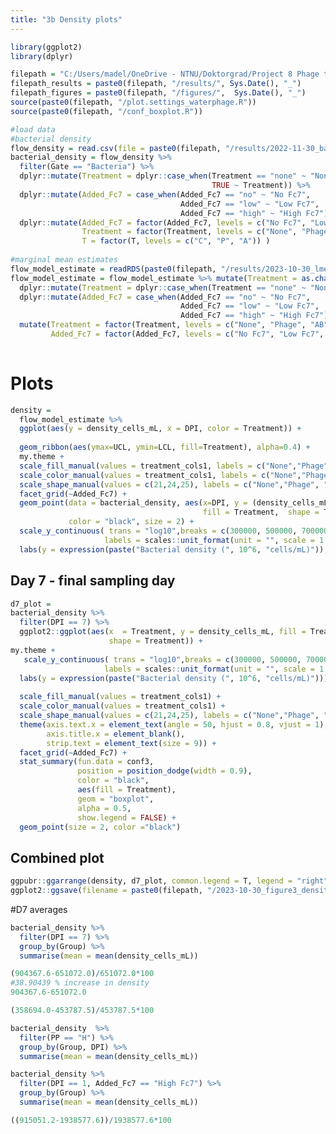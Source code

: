 ---
title: "3b Density plots"
---
```{r, message=FALSE}
library(ggplot2)
library(dplyr)

filepath = "C:/Users/madel/OneDrive - NTNU/Doktorgrad/Project 8 Phage therapy and AB in semi-cont/R-analysis/GitHubScripts"
filepath_results = paste0(filepath, "/results/", Sys.Date(), "_")
filepath_figures = paste0(filepath, "/figures/",  Sys.Date(), "_")
source(paste0(filepath, "/plot.settings_waterphage.R"))
source(paste0(filepath, "/conf_boxplot.R"))

#load data
#bacterial density
flow_density = read.csv(file = paste0(filepath, "/results/2022-11-30_bacterial_density_flow_cyt_clean_nooutliers.csv")) 
bacterial_density = flow_density %>%
  filter(Gate == "Bacteria") %>%
  dplyr::mutate(Treatment = dplyr::case_when(Treatment == "none" ~ "None", 
                                             TRUE ~ Treatment)) %>%
  dplyr::mutate(Added_Fc7 = case_when(Added_Fc7 == "no" ~ "No Fc7", 
                                      Added_Fc7 == "low" ~ "Low Fc7", 
                                      Added_Fc7 == "high" ~ "High Fc7")) %>%
  dplyr::mutate(Added_Fc7 = factor(Added_Fc7, levels = c("No Fc7", "Low Fc7", "High Fc7" )), 
                Treatment = factor(Treatment, levels = c("None", "Phage", "AB")) , 
                T = factor(T, levels = c("C", "P", "A")) ) 
  
#marginal mean estimates
flow_model_estimate = readRDS(paste0(filepath, "/results/2023-10-30_lmer_density_estimate_plot.RDS"))
flow_model_estimate = flow_model_estimate %>% mutate(Treatment = as.character(Treatment)) %>%
  dplyr::mutate(Treatment = dplyr::case_when(Treatment == "none" ~ "None", TRUE ~ Treatment)) %>%
  dplyr::mutate(Added_Fc7 = case_when(Added_Fc7 == "no" ~ "No Fc7", 
                                      Added_Fc7 == "low" ~ "Low Fc7", 
                                      Added_Fc7 == "high" ~ "High Fc7")) %>%
  mutate(Treatment = factor(Treatment, levels = c("None", "Phage", "AB")) , 
         Added_Fc7 = factor(Added_Fc7, levels = c("No Fc7", "Low Fc7", "High Fc7" ))) 
  
```

# Plots
```{r}
density =
  flow_model_estimate %>% 
  ggplot(aes(y = density_cells_mL, x = DPI, color = Treatment)) + 
  
  geom_ribbon(aes(ymax=UCL, ymin=LCL, fill=Treatment), alpha=0.4) +
  my.theme + 
  scale_fill_manual(values = treatment_cols1, labels = c("None","Phage", "AB")) + 
  scale_color_manual(values = treatment_cols1, labels = c("None","Phage", "AB")) + 
  scale_shape_manual(values = c(21,24,25), labels = c("None","Phage", "AB")) +
  facet_grid(~Added_Fc7) +
  geom_point(data = bacterial_density, aes(x=DPI, y = (density_cells_mL), 
                                           fill = Treatment,  shape = Treatment) , 
             color = "black", size = 2) + 
  scale_y_continuous( trans = "log10",breaks = c(300000, 500000, 700000, 1000000, 1500000),  
                     labels = scales::unit_format(unit = "", scale = 1 / 1e+06, digits = 2)) + 
  labs(y = expression(paste("Bacterial density (", 10^6, "cells/mL)")), x = "Day")
```

## Day 7 - final sampling day 
```{r}
d7_plot =
bacterial_density %>%
  filter(DPI == 7) %>% 
  ggplot2::ggplot(aes(x  = Treatment, y = density_cells_mL, fill = Treatment, color = Treatment, 
                      shape = Treatment)) + 
my.theme + 
   scale_y_continuous( trans = "log10",breaks = c(300000, 500000, 700000, 1000000, 1500000),  
                     labels = scales::unit_format(unit = "", scale = 1 / 1e+06, digits = 2)) + 
  labs(y = expression(paste("Bacterial density (", 10^6, "cells/mL)"))) + 
  
  scale_fill_manual(values = treatment_cols1) + 
  scale_color_manual(values = treatment_cols1) + 
  scale_shape_manual(values = c(21,24,25), labels = c("None","Phage", "AB")) +
  theme(axis.text.x = element_text(angle = 50, hjust = 0.8, vjust = 1), 
        axis.title.x = element_blank(), 
        strip.text = element_text(size = 9)) + 
  facet_grid(~Added_Fc7) + 
  stat_summary(fun.data = conf3, 
               position = position_dodge(width = 0.9),
               color = "black", 
               aes(fill = Treatment), 
               geom = "boxplot", 
               alpha = 0.5, 
               show.legend = FALSE) + 
  geom_point(size = 2, color ="black")
```

## Combined plot
```{r}
ggpubr::ggarrange(density, d7_plot, common.legend = T, legend = "right", widths = c(1.5,1), labels = c("a)", "b)"))
ggplot2::ggsave(filename = paste0(filepath, "/2023-10-30_figure3_density_plot.svg"), width = 180, height = 70, units = "mm")
```


#D7 averages
```{r}
bacterial_density %>%
  filter(DPI == 7) %>% 
  group_by(Group) %>% 
  summarise(mean = mean(density_cells_mL))

(904367.6-651072.0)/651072.0*100
#38.90439 % increase in density
904367.6-651072.0	

(358694.0-453787.5)/453787.5*100
```


```{r}
bacterial_density  %>% 
  filter(PP == "H") %>% 
  group_by(Group, DPI) %>% 
  summarise(mean = mean(density_cells_mL)) 

bacterial_density %>%
  filter(DPI == 1, Added_Fc7 == "High Fc7") %>% 
  group_by(Group) %>% 
  summarise(mean = mean(density_cells_mL))

((915051.2-1938577.6))/1938577.6*100
```




